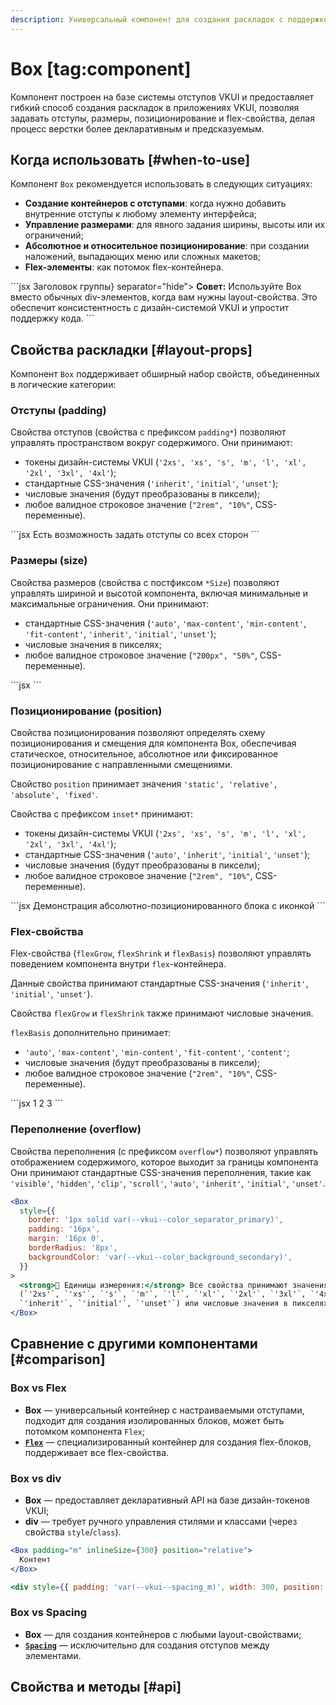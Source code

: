 ```yaml
---
description: Универсальный компонент для создания раскладок с поддержкой отступов, размеров, позиционирования и flex-свойств.
---
```


<Overview group="layout">

# Box [tag:component]

Компонент построен на базе системы отступов VKUI и предоставляет гибкий способ создания раскладок в приложениях VKUI,
позволяя задавать отступы, размеры, позиционирование и flex-свойства, делая процесс верстки более декларативным и предсказуемым.

</Overview>

## Когда использовать [#when-to-use]

Компонент `Box` рекомендуется использовать в следующих ситуациях:

- **Создание контейнеров с отступами**: когда нужно добавить внутренние отступы к любому элементу интерфейса;
- **Управление размерами**: для явного задания ширины, высоты или их ограничений;
- **Абсолютное и относительное позиционирование**: при создании наложений, выпадающих меню или сложных макетов;
- **Flex-элементы**: как потомок flex-контейнера.

<Playground>
  ```jsx
  <Group header={<Header>Заголовок группы</Header>} separator="hide">
    <Box paddingInline="var(--vkui--size_base_padding_horizontal--regular)" paddingBlock="m">
      <Text>
        <strong>Совет:</strong> Используйте Box вместо обычных div-элементов, когда вам нужны
        layout-свойства. Это обеспечит консистентность с дизайн-системой VKUI и упростит поддержку
        кода.
      </Text>
    </Box>
  </Group>
  ```
</Playground>

## Свойства раскладки [#layout-props]

Компонент `Box` поддерживает обширный набор свойств, объединенных в логические категории:

### Отступы (padding)

Свойства отступов (свойства с префиксом `padding*`) позволяют управлять пространством вокруг содержимого. Они принимают:

- токены дизайн-системы VKUI (`'2xs', 'xs', 's', 'm', 'l', 'xl', '2xl', '3xl', '4xl'`);
- стандартные CSS-значения (`'inherit'`, `'initial'`, `'unset'`);
- числовые значения (будут преобразованы в пиксели);
- любое валидное строковое значение (`"2rem", "10%"`, CSS-переменные).

<Playground>
  ```jsx
  <Card Component="div">
    <Box paddingInline="2xl" paddingBlock="2rem">
      <Text>Есть возможность задать отступы со всех сторон</Text>
    </Box>
  </Card>
  ```
</Playground>

### Размеры (size)

Свойства размеров (свойства с постфиксом `*Size`) позволяют управлять шириной и высотой компонента, включая минимальные и максимальные ограничения.
Они принимают:

- стандартные CSS-значения (`'auto'`, `'max-content'`, `'min-content'`, `'fit-content'`, `'inherit'`, `'initial'`, `'unset'`);
- числовые значения в пикселях;
- любое валидное строковое значение (`"200px", "50%"`, CSS-переменные).

<Playground>
  ```jsx
  <Card Component="div">
    <Box padding="m" inlineSize="100px" blockSize="70px">
      <Icon56GhostOutline />
    </Box>
  </Card>
  ```
</Playground>

### Позиционирование (position)

Свойства позиционирования позволяют определять схему позиционирования и смещения для компонента Box, обеспечивая статическое, относительное, абсолютное или фиксированное позиционирование с направленными смещениями.

Свойство `position` принимает значения `'static', 'relative', 'absolute', 'fixed'`.

Свойства с префиксом `inset*` принимают:

- токены дизайн-системы VKUI (`'2xs', 'xs', 's', 'm', 'l', 'xl', '2xl', '3xl', '4xl'`);
- стандартные CSS-значения (`'auto'`, `'inherit'`, `'initial'`, `'unset'`);
- числовые значения (будут преобразованы в пиксели);
- любое валидное строковое значение (`"2rem", "10%"`, CSS-переменные).

<Playground>
  ```jsx
  <Card Component="div">
    <Box padding="4xl" maxInlineSize={200}>
      Демонстрация абсолютно-позиционированного блока с иконкой
    </Box>
    <Box position="absolute" insetInlineEnd="m" insetBlockStart="m">
      <Icon16MoreVertical />
    </Box>
  </Card>
  ```
</Playground>

### Flex-свойства

Flex-свойства (`flexGrow`, `flexShrink` и `flexBasis`) позволяют управлять поведением компонента внутри `flex`-контейнера.

Данные свойства принимают стандартные CSS-значения (`'inherit'`, `'initial'`, `'unset'`).

Свойства `flexGrow` и `flexShrink` также принимают числовые значения.

`flexBasis` дополнительно принимает:

- `'auto'`, `'max-content'`, `'min-content'`, `'fit-content'`, `'content'`;
- числовые значения (будут преобразованы в пиксели);
- любое валидное строковое значение (`"2rem", "10%"`, CSS-переменные).

<Playground>
  ```jsx
  <Flex direction="column">
    <Box>1</Box>
    <Box flexBasis={50}>2</Box>
    <Box>3</Box>
  </Flex>
  ```
</Playground>

### Переполнение (overflow)

Свойства переполнения (с префиксом `overflow*`) позволяют управлять отображением содержимого, которое выходит за границы компонента
Они принимают стандартные CSS-значения переполнения, такие как `'visible'`, `'hidden'`, `'clip'`, `'scroll'`, `'auto'`, `'inherit'`, `'initial'`, `'unset'`.

```jsx
<Box
  style={{
    border: '1px solid var(--vkui--color_separator_primary)',
    padding: '16px',
    margin: '16px 0',
    borderRadius: '8px',
    backgroundColor: 'var(--vkui--color_background_secondary)',
  }}
>
  <strong>📏 Единицы измерения:</strong> Все свойства принимают значения дизайн-системы VKUI
  (`'2xs'`, `'xs'`, `'s'`, `'m'`, `'l'`, `'xl'`, `'2xl'`, `'3xl'`, `'4xl'`), CSS-значения (`'auto'`,
  `'inherit'`, `'initial'`, `'unset'`) или числовые значения в пикселях.
</Box>
```

## Сравнение с другими компонентами [#comparison]

### Box vs Flex

- **Box** — универсальный контейнер с настраиваемыми отступами, подходит для создания изолированных блоков,
  может быть потомком компонента `Flex`;
- **[`Flex`](/components/flex)** — специализированный контейнер для создания flex-блоков, поддерживает все flex-свойства.

### Box vs div

- **Box** — предоставляет декларативный API на базе дизайн-токенов VKUI;
- **div** — требует ручного управления стилями и классами (через свойства `style`/`class`).

```jsx
<Box padding="m" inlineSize={300} position="relative">
  Контент
</Box>

<div style={{ padding: 'var(--vkui--spacing_m)', width: 300, position: 'relative' }}>Контент</div>
```

### Box vs Spacing

- **Box** — для создания контейнеров с любыми layout-свойствами;
- **[`Spacing`](/components/spacing)** — исключительно для создания отступов между элементами.

## Свойства и методы [#api]

<PropsTable name="Box" />
